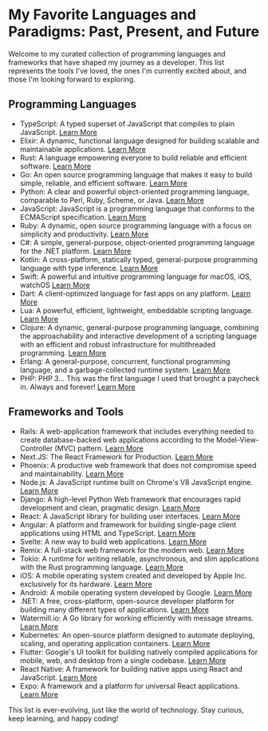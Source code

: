 # My Favorite Languages and Paradigms: Past, Present, and Future

Welcome to my curated collection of programming languages and frameworks that have shaped my journey as a developer. This list represents the tools I've loved, the ones I'm currently excited about, and those I'm looking forward to exploring.

## Programming Languages

- TypeScript: A typed superset of JavaScript that compiles to plain JavaScript. [Learn More](https://www.typescriptlang.org/)
- Elixir: A dynamic, functional language designed for building scalable and maintainable applications. [Learn More](https://elixir-lang.org/)
- Rust: A language empowering everyone to build reliable and efficient software. [Learn More](https://www.rust-lang.org/)
- Go: An open source programming language that makes it easy to build simple, reliable, and efficient software. [Learn More](https://golang.org/)
- Python: A clear and powerful object-oriented programming language, comparable to Perl, Ruby, Scheme, or Java. [Learn More](https://www.python.org/)
- JavaScript: JavaScript is a programming language that conforms to the ECMAScript specification. [Learn More](https://developer.mozilla.org/en-US/docs/Web/JavaScript)
- Ruby: A dynamic, open source programming language with a focus on simplicity and productivity. [Learn More](https://www.ruby-lang.org/en/)
- C#: A simple, general-purpose, object-oriented programming language for the .NET platform. [Learn More](https://docs.microsoft.com/en-us/dotnet/csharp/)
- Kotlin: A cross-platform, statically typed, general-purpose programming language with type inference. [Learn More](https://kotlinlang.org/)
- Swift: A powerful and intuitive programming language for macOS, iOS, watchOS [Learn More](https://developer.apple.com/swift/)
- Dart: A client-optimized language for fast apps on any platform. [Learn More](https://dart.dev/)
- Lua: A powerful, efficient, lightweight, embeddable scripting language. [Learn More](https://www.lua.org/)
- Clojure: A dynamic, general-purpose programming language, combining the approachability and interactive development of a scripting language with an efficient and robust infrastructure for multithreaded programming. [Learn More](https://clojure.org/)
- Erlang: A general-purpose, concurrent, functional programming language, and a garbage-collected runtime system. [Learn More](https://www.erlang.org/)
- PHP: PHP 3... This was the first language I used that brought a paycheck in. Always and forever! [Learn More](https://www.php.net/)

## Frameworks and Tools

- Rails: A web-application framework that includes everything needed to create database-backed web applications according to the Model-View-Controller (MVC) pattern. [Learn More](https://rubyonrails.org/)
- Next.JS: The React Framework for Production. [Learn More](https://nextjs.org/)
- Phoenix: A productive web framework that does not compromise speed and maintainability. [Learn More](https://www.phoenixframework.org/)
- Node.js: A JavaScript runtime built on Chrome's V8 JavaScript engine. [Learn More](https://nodejs.org/)
- Django: A high-level Python Web framework that encourages rapid development and clean, pragmatic design. [Learn More](https://www.djangoproject.com/)
- React: A JavaScript library for building user interfaces. [Learn More](https://reactjs.org/)
- Angular: A platform and framework for building single-page client applications using HTML and TypeScript. [Learn More](https://angular.io/)
- Svelte: A new way to build web applications. [Learn More](https://svelte.dev/)
- Remix: A full-stack web framework for the modern web. [Learn More](https://remix.run/)
- Tokio: A runtime for writing reliable, asynchronous, and slim applications with the Rust programming language. [Learn More](https://tokio.rs/)
- iOS: A mobile operating system created and developed by Apple Inc. exclusively for its hardware. [Learn More](https://developer.apple.com/ios/)
- Android: A mobile operating system developed by Google. [Learn More](https://developer.android.com/)
- .NET: A free, cross-platform, open-source developer platform for building many different types of applications. [Learn More](https://dotnet.microsoft.com/)
- Watermill.io: A Go library for working efficiently with message streams. [Learn More](https://watermill.io/)
- Kubernetes: An open-source platform designed to automate deploying, scaling, and operating application containers. [Learn More](https://kubernetes.io/)
- Flutter: Google's UI toolkit for building natively compiled applications for mobile, web, and desktop from a single codebase. [Learn More](https://flutter.dev/)
- React Native: A framework for building native apps using React and JavaScript. [Learn More](https://reactnative.dev/)
- Expo: A framework and a platform for universal React applications. [Learn More](https://expo.dev/)

This list is ever-evolving, just like the world of technology. Stay curious, keep learning, and happy coding!
